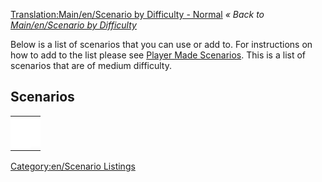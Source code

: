 [[Translation:Main/en/Scenario by Difficulty - Normal]]
''« Back to [[Main/en/Scenario by Difficulty]]''

[[Category:en/Scenario Listings]]

Below is a list of scenarios that you can use or add to. For instructions on how to add to the list please see [[Main/en/List of player-made scenarios|Player Made Scenarios]]. This is a list of scenarios that are of medium difficulty.

==Scenarios==

{|
|-
|style="border:none;background:white"|
{{Scenario:Islands}}

|style="border:none;background:white"|
{{Scenario:Echo}}

|style="border:none;background:white"|
{{Scenario:Water and Mountains}}

|-
|style="border:none;background:white"|
{{Scenario:Snowy Highlands}}

|style="border:none;background:white"|
{{Scenario:The Isles}}

|style="border:none;background:white"|
{{Scenario:Tropical River}}

|-
|style="border:none;background:white"|
{{Scenario:Iceland}}

|style="border:none;background:white"|
{{Scenario:Land of Floods}}

|style="border:none;background:white"|
{{Scenario:Chatham Islands}}

|-
|style="border:none;background:white"|
{{Scenario:Denmark}}

|style="border:none;background:white"|
{{Scenario:Europe}}

|style="border:none;background:white"|
{{Scenario:Alexander to Karthoum}}

|-
|style="border:none;background:white"|
{{Scenario:Climb up the Mountains}}

|style="border:none;background:white"|
{{Scenario:(Don't) Hurt Your Eyes ;-)}}

|style="border:none;background:white"|
{{Scenario:Lakes}}

|-
|style="border:none;background:white"|
{{Scenario:Desert Tracking}}

|style="border:none;background:white"|
{{Scenario:Dale of Scandy}}

|style="border:none;background:white"|
{{Scenario:Super Britania}}

|-
|style="border:none;background:white"|
{{Scenario:The Barrens}}

|style="border:none;background:white"|
{{Scenario:Verdant Islands}}

|style="border:none;background:white"|
{{Scenario:Latvia}}

|-
|style="border:none;background:white"|
{{Scenario:CarstsWorldScenario}}

|style="border:none;background:white"|
{{Scenario:Cuba}}

|style="border:none;background:white"|
{{Scenario:Kritschgau}}

|-
|style="border:none;background:white"|
{{Scenario:Elephant}}

|style="border:none;background:white"|
{{Scenario:South West France}}

|}